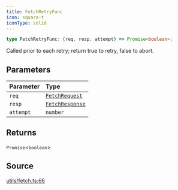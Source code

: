 ```yaml
---
title: FetchRetryFunc
icon: square-t
iconType: solid
---
```


```ts
type FetchRetryFunc: (req, resp, attempt) => Promise<boolean>;
```

Called prior to each retry; return true to retry, false to abort.

## Parameters

| Parameter | Type |
| :------ | :------ |
| `req` | [`FetchRequest`](/content/classes/FetchRequest) |
| `resp` | [`FetchResponse`](/content/classes/FetchResponse) |
| `attempt` | `number` |

## Returns

`Promise`\<`boolean`\>

## Source

[utils/fetch.ts:66](https://github.com/dominant-strategies/quais.js/blob/0b080dd187bafddecb11cf27fbfdd65add0ec116/src/utils/fetch.ts#L66)
